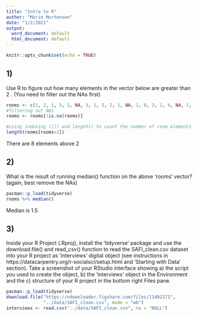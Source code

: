 ```yaml
---
title: "Intro to R"
author: "Marie Mortensen"
date: "1/2/2021"
output:
  word_document: default
  html_document: default
---
```


```r
knitr::opts_chunk$set(echo = TRUE)
```

## 1) 
Use R to figure out how many elements in the vector below are greater than 2 . (You need to filter out the NAs first)

```r
rooms <- c(1, 2, 1, 3, 1, NA, 3, 1, 3, 2, 1, NA, 1, 8, 3, 1, 4, NA, 1, 3, 1, 2, 1, 7, 1, NA)
#filtering out NAs
rooms <- rooms[!is.na(rooms)]

#using indexing ([]) and length() to count the number of room elements above 2
length(rooms[rooms>2])

```
There are 8 elements  above 2

## 2) 
What is the result of running median() function on the above 'rooms' vector? (again, best remove the NAs)

```r
pacman::p_load(tidyverse)
rooms %>% median() 
```
Median is 1.5

## 3) 
Inside your R Project (.Rproj), install the 'tidyverse' package and use the download.file() and read_csv() function
to read the SAFI_clean.csv dataset into your R project as 'interviews' digital object
(see instructions in https://datacarpentry.org/r-socialsci/setup.html and 'Starting with Data' section).
Take a screenshot of your RStudio interface showing
a) the script you used to create the object,
b) the 'interviews' object in the Environment and the
c) structure of your R project in the bottom right Files pane.

```r
pacman::p_load(tidyverse)
download.file("https://ndownloader.figshare.com/files/11492171",
              "../data/SAFI_clean.csv", mode = "wb")
interviews <- read.csv("../data/SAFI_clean.csv", na = "NULL")
```



